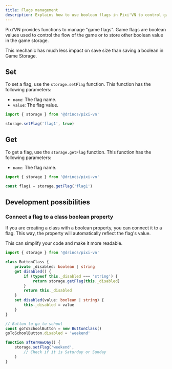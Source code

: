 ```yaml
---
title: Flags management
description: Explains how to use boolean flags in Pixi'VN to control game flow.
---
```


Pixi’VN provides functions to manage "game flags". Game flags are boolean values used to control the flow of the game or to store other boolean value in the game storage.

This mechanic has much less impact on save size than <DynamicLink href="/start/storage#set-a-variable-in-the-game-storage">saving a boolean in Game Storage</DynamicLink>.

## Set

To set a flag, use the `storage.setFlag` function.
This function has the following parameters:

* `name`: The flag name.
* `value`: The flag value.

```typescript
import { storage } from '@drincs/pixi-vn'

storage.setFlag('flag1', true)
```

## Get

To get a flag, use the `storage.getFlag` function.
This function has the following parameters:

* `name`: The flag name.

```typescript
import { storage } from '@drincs/pixi-vn'

const flag1 = storage.getFlag('flag1')
```

## Development possibilities

### Connect a flag to a class boolean property

If you are creating a class with a boolean property, you can connect it to a flag. This way, the property will automatically reflect the flag's value.

This can simplify your code and make it more readable.

```typescript
import { storage } from '@drincs/pixi-vn'

class ButtonClass {
    private _disabled: boolean | string
    get disabled() {
        if (typeof this._disabled === 'string') {
            return storage.getFlag(this._disabled)
        }
        return this._disabled
    }
    set disabled(value: boolean | string) {
        this._disabled = value
    }
}
```

```typescript
// Button to go to school
const goToSchoolButton = new ButtonClass()
goToSchoolButton.disabled = 'weekend'

function afterNewDay() {
    storage.setFlag('weekend', 
        // Check if it is Saturday or Sunday
    )
}
```
